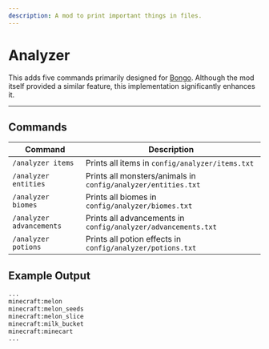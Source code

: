 ```yaml
---
description: A mod to print important things in files.
---
```


# Analyzer


<ProjectHeader slug="analyzer" mcVersion="1.17" />

This adds five commands primarily designed for [Bongo](https://modrinth.com/mod/bongo). Although the mod itself provided
a similar feature, this implementation significantly enhances it.

---

## Commands

| Command                  | Description                                                   |
|--------------------------|---------------------------------------------------------------|
| `/analyzer items`        | Prints all items in `config/analyzer/items.txt`               |
| `/analyzer entities`     | Prints all monsters/animals in `config/analyzer/entities.txt` |
| `/analyzer biomes`       | Prints all biomes in `config/analyzer/biomes.txt`             |
| `/analyzer advancements` | Prints all advancements in `config/analyzer/advancements.txt` |
| `/analyzer potions`      | Prints all potion effects in `config/analyzer/potions.txt`    |

## Example Output

```txt title="Example output"
...
minecraft:melon
minecraft:melon_seeds
minecraft:melon_slice
minecraft:milk_bucket
minecraft:minecart
...
```